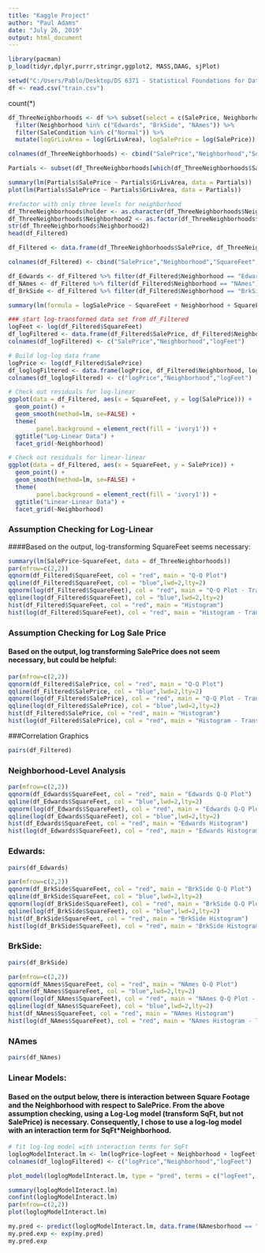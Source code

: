 ```yaml
---
title: "Kaggle Project"
author: "Paul Adams"
date: "July 26, 2019"
output: html_document
---
```


```r
library(pacman)
p_load(tidyr,dplyr,purrr,stringr,ggplot2, MASS,DAAG, sjPlot)
```

```r
setwd("C:/Users/Pablo/Desktop/DS 6371 - Statistical Foundations for Data Science/Kaggle Project")
df <- read.csv("train.csv")
```


count(*)

```r

df_ThreeNeighborhoods <- df %>% subset(select = c(SalePrice, Neighborhood, GrLivArea, SaleCondition)) %>%
  filter(Neighborhood %in% c("Edwards", "BrkSide", "NAmes")) %>%
  filter(SaleCondition %in% c("Normal")) %>%
  mutate(logGrLivArea = log(GrLivArea), logSalePrice = log(SalePrice))

colnames(df_ThreeNeighborhoods) <- cbind("SalePrice","Neighborhood","SquareFeet","SaleCondition","logSquareFeet", "logSalePrice")

Partials <- subset(df_ThreeNeighborhoods[which(df_ThreeNeighborhoods$SaleCondition == "Partial"),])

summary(lm(Partials$SalePrice ~ Partials$GrLivArea, data = Partials))
plot(lm(Partials$SalePrice ~ Partials$GrLivArea, data = Partials))
```

```r
#refactor with only three levels for neighborhood
df_ThreeNeighborhoods$holder <- as.character(df_ThreeNeighborhoods$Neighborhood)
df_ThreeNeighborhoods$Neighborhood2 <- as.factor(df_ThreeNeighborhoods$holder)
str(df_ThreeNeighborhoods$Neighborhood2)
head(df_Filtered)

df_Filtered <- data.frame(df_ThreeNeighborhoods$SalePrice, df_ThreeNeighborhoods$Neighborhood2, df_ThreeNeighborhoods$SquareFeet, df_ThreeNeighborhoods$SaleCondition, df_ThreeNeighborhoods$logSquareFeet, df_ThreeNeighborhoods$logSalePrice)

colnames(df_Filtered) <- cbind("SalePrice","Neighborhood","SquareFeet","SaleCondition","logGrLivArea", "logSalePrice")

df_Edwards <- df_Filtered %>% filter(df_Filtered$Neighborhood == "Edwards") %>% data.frame()
df_NAmes <- df_Filtered %>% filter(df_Filtered$Neighborhood == "NAmes") %>% data.frame()
df_BrkSide <- df_Filtered %>% filter(df_Filtered$Neighborhood == "BrkSide") %>% data.frame()
```

```r

summary(lm(formula = logSalePrice ~ SquareFeet + Neighborhood + SquareFeet*Neighborhood, data = df_ThreeNeighborhoods))

### start log-transformed data set from df_Filtered
logFeet <- log(df_Filtered$SquareFeet)
df_logFiltered <- data.frame(df_Filtered$SalePrice, df_Filtered$Neighborhood, logFeet)
colnames(df_logFiltered) <- c("SalePrice","Neighborhood","logFeet")

# Build log-log data frame
logPrice <- log(df_Filtered$SalePrice)
df_loglogFiltered <- data.frame(logPrice, df_Filtered$Neighborhood, logFeet)
colnames(df_loglogFiltered) <- c("logPrice","Neighborhood","logFeet")
```
```r
# Check out residuals for log-linear
ggplot(data = df_Filtered, aes(x = SquareFeet, y = log(SalePrice))) +
  geom_point() +
  geom_smooth(method=lm, se=FALSE) +
  theme(
        panel.background = element_rect(fill = 'ivory1')) +
  ggtitle("Log-Linear Data") +
  facet_grid(~Neighborhood)

# Check out residuals for linear-linear
ggplot(data = df_Filtered, aes(x = SquareFeet, y = SalePrice)) +
  geom_point() +
  geom_smooth(method=lm, se=FALSE) +
  theme(
        panel.background = element_rect(fill = 'ivory1')) +
  ggtitle("Linear-Linear Data") +
  facet_grid(~Neighborhood)
```

### Assumption Checking for Log-Linear
####Based on the output, log-transforming SquareFeet seems necessary:
```r
summary(lm(SalePrice~SquareFeet, data = df_ThreeNeighborhoods))
par(mfrow=c(2,2))
qqnorm(df_Filtered$SquareFeet, col = "red", main = "Q-Q Plot")
qqline(df_Filtered$SquareFeet, col = "blue",lwd=2,lty=2)
qqnorm(log(df_Filtered$SquareFeet), col = "red", main = "Q-Q Plot - Transformed")
qqline(log(df_Filtered$SquareFeet), col = "blue",lwd=2,lty=2)
hist(df_Filtered$SquareFeet, col = "red", main = "Histogram")
hist(log(df_Filtered$SquareFeet), col = "red", main = "Histogram - Transformed")
```

### Assumption Checking for Log Sale Price
#### Based on the output, log transforming SalePrice does not seem necessary, but could be helpful:
```r
par(mfrow=c(2,2))
qqnorm(df_Filtered$SalePrice, col = "red", main = "Q-Q Plot")
qqline(df_Filtered$SalePrice, col = "blue",lwd=2,lty=2)
qqnorm(log(df_Filtered$SalePrice), col = "red", main = "Q-Q Plot - Transformed")
qqline(log(df_Filtered$SalePrice), col = "blue",lwd=2,lty=2)
hist(df_Filtered$SalePrice, col = "red", main = "Histogram")
hist(log(df_Filtered$SalePrice), col = "red", main = "Histogram - Transformed")
```

###Correlation Graphics
```r
pairs(df_Filtered)
```

### Neighborhood-Level Analysis
```r
par(mfrow=c(2,2))
qqnorm(df_Edwards$SquareFeet, col = "red", main = "Edwards Q-Q Plot")
qqline(df_Edwards$SquareFeet, col = "blue",lwd=2,lty=2)
qqnorm(log(df_Edwards$SquareFeet), col = "red", main = "Edwards Q-Q Plot - Transformed")
qqline(log(df_Edwards$SquareFeet), col = "blue",lwd=2,lty=2)
hist(df_Edwards$SquareFeet, col = "red", main = "Edwards Histogram")
hist(log(df_Edwards$SquareFeet), col = "red", main = "Edwards Histogram - Transformed")
```

### Edwards:
```r
pairs(df_Edwards)
```

```r
par(mfrow=c(2,2))
qqnorm(df_BrkSide$SquareFeet, col = "red", main = "BrkSide Q-Q Plot")
qqline(df_BrkSide$SquareFeet, col = "blue",lwd=2,lty=2)
qqnorm(log(df_BrkSide$SquareFeet), col = "red", main = "BrkSide Q-Q Plot - Transformed")
qqline(log(df_BrkSide$SquareFeet), col = "blue",lwd=2,lty=2)
hist(df_BrkSide$SquareFeet, col = "red", main = "BrkSide Histogram")
hist(log(df_BrkSide$SquareFeet), col = "red", main = "BrkSide Histogram - Transformed")
```

### BrkSide:
```r
pairs(df_BrkSide)
```

```r
par(mfrow=c(2,2))
qqnorm(df_NAmes$SquareFeet, col = "red", main = "NAmes Q-Q Plot")
qqline(df_NAmes$SquareFeet, col = "blue",lwd=2,lty=2)
qqnorm(log(df_NAmes$SquareFeet), col = "red", main = "NAmes Q-Q Plot - Transformed")
qqline(log(df_NAmes$SquareFeet), col = "blue",lwd=2,lty=2)
hist(df_NAmes$SquareFeet, col = "red", main = "NAmes Histogram")
hist(log(df_NAmes$SquareFeet), col = "red", main = "NAmes Histogram - Transformed")
```

### NAmes
```r
pairs(df_NAmes)
```

### Linear Models:
#### Based on the output below, there is interaction between Square Footage and the Neighborhood with respect to SalePrice. From the above assumption checking, using a Log-Log model (transform SqFt, but not SalePrice) is necessary. Consequently, I chose to use a log-log model with an interaction term for SqFt*Neighborhood.
```r
# fit log-log model with interaction terms for SqFt
loglogModelInteract.lm <- lm(logPrice~logFeet + Neighborhood + logFeet*Neighborhood, data = df_loglogFiltered)
colnames(df_loglogFiltered) <- c("logPrice","Neighborhood","logFeet")

plot_model(loglogModelInteract.lm, type = "pred", terms = c("logFeet", "Neighborhood"), title = "Log-Log Model with Interaction")
```


```r
summary(loglogModelInteract.lm)
confint(loglogModelInteract.lm)
par(mfrow=c(2,2))
plot(loglogModelInteract.lm)
```

```r
my.pred <- predict(loglogModelInteract.lm, data.frame(NAmesborhood == "BrkSide", logFeet = log(1077)))
my.pred.exp <- exp(my.pred)
my.pred.exp
```